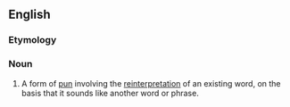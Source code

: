 ==English==
{{wikipedia}}

{{examples|width=30%|examples=*
'''apéritif''': A set of dentures. (a-pair-of-teeth)
<br>
'''buccaneer''': Too much to pay for corn. (buck-an-ear)
<br>
'''propaganda''': A gentlemanly goose. (proper-gander)
}}

===Etymology===
{{blend|en|daffy|definition}}

===Noun===
{{en-noun}}

# A form of [[pun]] involving the [[reinterpretation]] of an existing word, on the basis that it sounds like another word or phrase.